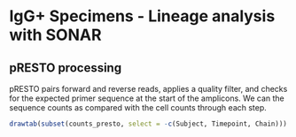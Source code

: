 # IgG+ Specimens - Lineage analysis with SONAR

## pRESTO processing

pRESTO pairs forward and reverse reads, applies a quality filter, and checks for
the expected primer sequence at the start of the amplicons.  We can the sequence
counts as compared with the cell counts through each step.

```r
drawtab(subset(counts_presto, select = -c(Subject, Timepoint, Chain)))
```